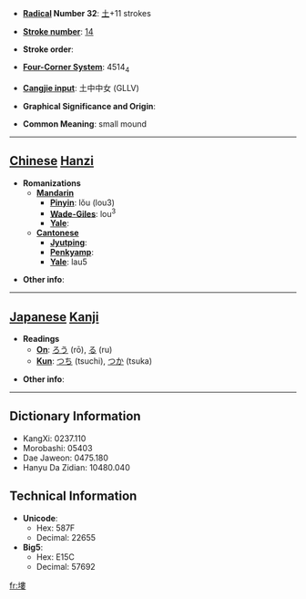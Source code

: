 * '''[[Wiktionary:Chinese radical index| Radical]] Number 32''': [[Wiktionary:Chinese radical index 土|土]]+11 strokes

* '''[[Wiktionary:Chinese total strokes index|Stroke number]]''': [[Wiktionary:Chinese total strokes index 14|14]]

* '''Stroke order''': 

* '''[[Wiktionary:Chinese four corner index|Four-Corner System]]''': 4514<sub>4</sub>

* '''[[Wiktionary:Chinese Cangjie index|Cangjie input]]''': 土中中女 (GLLV)

* '''Graphical Significance and Origin''': 

* '''Common Meaning''': small mound

----

== [[Chinese]] [[Hanzi]] ==

* '''Romanizations'''
** '''[[Mandarin]]'''
*** '''[[Pinyin]]''': lǒu (lou3)
*** '''[[Wade-Giles]]''': lou<sup>3</sup>
*** '''[[Yale]]''': 
** '''[[Cantonese]]'''
*** '''[[Jyutping]]''':
*** '''[[Penkyamp]]''': 
*** '''[[Yale]]''': lau5

* '''Other info''': 

----

== [[Japanese]] [[Kanji]] ==

* '''Readings'''
** '''[[On]]''': [[ろう]] (rō), [[る]] (ru)
** '''[[Kun]]''': [[つち]] (tsuchi), [[つか]] (tsuka)

* '''Other info''':  

----

== Dictionary Information ==

* KangXi: 0237.110
* Morobashi: 05403
* Dae Jaweon: 0475.180
* Hanyu Da Zidian: 10480.040

== Technical Information ==

* '''Unicode''':
** Hex: 587F
** Decimal: 22655
* '''Big5''':
** Hex: E15C
** Decimal: 57692

[[fr:塿]]